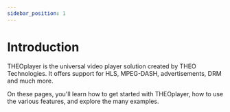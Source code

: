 ```yaml
---
sidebar_position: 1
---
```


# Introduction

THEOplayer is the universal video player solution created by THEO Technologies. It offers support for HLS, MPEG-DASH, advertisements, DRM and much more.

On these pages, you'll learn how to get started with THEOplayer, how to use the various features, and explore the many examples.


<SidebarDocCardList />

